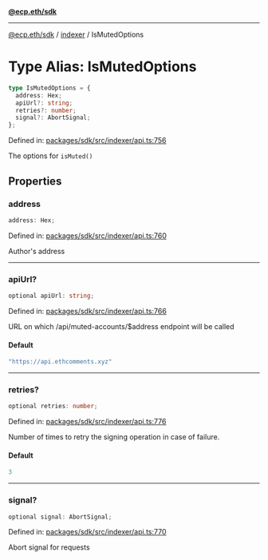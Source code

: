 [**@ecp.eth/sdk**](../../index.mdx)

***

[@ecp.eth/sdk](/sdk-reference/index.mdx) / [indexer](/sdk-reference/indexer/index.mdx) / IsMutedOptions

# Type Alias: IsMutedOptions

```ts
type IsMutedOptions = {
  address: Hex;
  apiUrl?: string;
  retries?: number;
  signal?: AbortSignal;
};
```

Defined in: [packages/sdk/src/indexer/api.ts:756](https://github.com/ecp-eth/comments-monorepo/blob/main/packages/sdk/src/indexer/api.ts#L756)

The options for `isMuted()`

## Properties

### address

```ts
address: Hex;
```

Defined in: [packages/sdk/src/indexer/api.ts:760](https://github.com/ecp-eth/comments-monorepo/blob/main/packages/sdk/src/indexer/api.ts#L760)

Author's address

***

### apiUrl?

```ts
optional apiUrl: string;
```

Defined in: [packages/sdk/src/indexer/api.ts:766](https://github.com/ecp-eth/comments-monorepo/blob/main/packages/sdk/src/indexer/api.ts#L766)

URL on which /api/muted-accounts/$address endpoint will be called

#### Default

```ts
"https://api.ethcomments.xyz"
```

***

### retries?

```ts
optional retries: number;
```

Defined in: [packages/sdk/src/indexer/api.ts:776](https://github.com/ecp-eth/comments-monorepo/blob/main/packages/sdk/src/indexer/api.ts#L776)

Number of times to retry the signing operation in case of failure.

#### Default

```ts
3
```

***

### signal?

```ts
optional signal: AbortSignal;
```

Defined in: [packages/sdk/src/indexer/api.ts:770](https://github.com/ecp-eth/comments-monorepo/blob/main/packages/sdk/src/indexer/api.ts#L770)

Abort signal for requests
